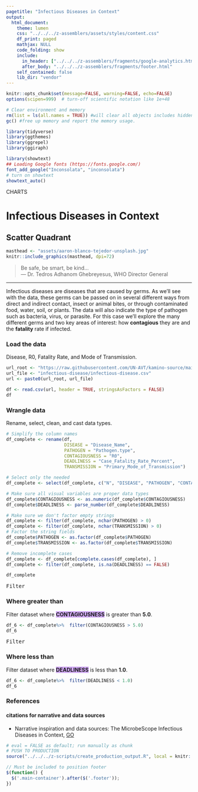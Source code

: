 ```yaml
---
pagetitle: "Infectious Diseases in Context"
output:
  html_document:
    theme: lumen
    css: "../../../z-assemblers/assets/styles/content.css"
    df_print: paged
    mathjax: NULL
    code_folding: show
    include:
      in_header: ["../../../z-assemblers/fragments/google-analytics.html", "../../../z-assemblers/fragments/header.html"]
      after_body: "../../../z-assemblers/fragments/footer.html"
    self_contained: false
    lib_dir: "vendor"
---
```



```r

knitr::opts_chunk$set(message=FALSE, warning=FALSE, echo=FALSE)
options(scipen=999)  # turn-off scientific notation like 1e+48

# Clear environment and memory
rm(list = ls(all.names = TRUE)) #will clear all objects includes hidden objects.
gc() #free up memory and report the memory usage.

library(tidyverse)
library(ggthemes)
library(ggrepel)
library(ggiraph)

library(showtext)
## Loading Google fonts (https://fonts.google.com/)
font_add_google("Inconsolata", "inconsolata")
# turn on showtext
showtext_auto()

```

<div class="activity">
CHARTS  
</div>

# Infectious Diseases in Context
## Scatter Quadrant


```r

masthead <- "assets/aaron-blanco-tejedor-unsplash.jpg"
knitr::include_graphics(masthead, dpi=72)

```

> Be safe, be smart, be kind...\
--- Dr. Tedros Adhanom Ghebreyesus, WHO Director General\

***

Infectious diseases are diseases that are caused by germs.  As we'll see with the data, these germs can be passed on in several different ways from direct and indirect contact, insect or animal bites, or through contaminated food, water, soil, or plants.  The data will also indicate the type of pathogen such as bacteria, virus, or parasite.  For this case we'll explore the many different germs and two key areas of interest: how __contagious__ they are and the __fatality__ rate if infected.

### Load the data
Disease, R0, Fatality Rate, and Mode of Transmission.


```r

url_root <- "https://raw.githubusercontent.com/UN-AVT/kamino-source/main/sources/0-shared/data/"
url_file <- "infectious-disease/infectious-disease.csv"
url <- paste0(url_root, url_file)

df <- read.csv(url, header = TRUE, stringsAsFactors = FALSE)
df

```


### Wrangle data
Rename, select, clean, and cast data types.


```r

# Simplify the column names
df_complete <- rename(df, 
                      DISEASE = "Disease_Name", 
                      PATHOGEN = "Pathogen.type",
                      CONTAGIOUSNESS = "R0", 
                      DEADLINESS = "Case_Fatality_Rate_Percent", 
                      TRANSMISSION = "Primary_Mode_of_Transmission")

# Select only the needed
df_complete <- select(df_complete, c("N", "DISEASE", "PATHOGEN", "CONTAGIOUSNESS", "DEADLINESS", "TRANSMISSION"))

# Make sure all visual variables are proper data types
df_complete$CONTAGIOUSNESS <- as.numeric(df_complete$CONTAGIOUSNESS)
df_complete$DEADLINESS <- parse_number(df_complete$DEADLINESS)

# Make sure we don't factor empty strings
df_complete <- filter(df_complete, nchar(PATHOGEN) > 0)
df_complete <- filter(df_complete, nchar(TRANSMISSION) > 0)
# Factor the string fields
df_complete$PATHOGEN <- as.factor(df_complete$PATHOGEN)
df_complete$TRANSMISSION <- as.factor(df_complete$TRANSMISSION)

# Remove incomplete cases
df_complete <- df_complete[complete.cases(df_complete), ]
df_complete <- filter(df_complete, is.na(DEADLINESS) == FALSE)

df_complete

```

<kbd>Filter</kbd>

### Where greater than 

Filter dataset where <span style="background: #D0A9F5;font-weight:bold">CONTAGIOUSNESS</span> is greater than <span style="font-weight:bold">5.0</span>.

```r

df_6 <- df_complete%>%  filter(CONTAGIOUSNESS > 5.0)
df_6

```
<kbd>Filter</kbd>

### Where less than  

Filter dataset where <span style="background: #D0A9F5;font-weight:bold">DEADLINESS</span> is less than <span style="font-weight:bold">1.0</span>.


```r

df_6 <- df_complete%>%  filter(DEADLINESS < 1.0)
df_6

```

### References
#### citations for narrative and data sources

* Narrative inspiration and data sources: The MicrobeScope Infectious Diseases in Context, [GO](https://informationisbeautiful.net/visualizations/the-microbescope-infectious-diseases-in-context/){target="_blank"}


```r

# eval = FALSE as default; run manually as chunk
# PUSH TO PRODUCTION
source("../../../z-scripts/create_production_output.R", local = knitr::knit_global())

```



```js

// Must be included to position footer
$(function() {
  $('.main-container').after($('.footer'));
})

```

